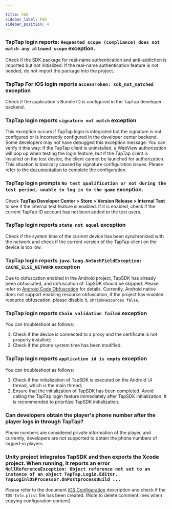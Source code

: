 ```yaml
---

title: FAQ
sidebar_label: FAQ
sidebar_position: 4
---
```



### TapTap login reports: `Requested scope (compliance) does not match any allowed scope` exception.
Check if the SDK package for real-name authentication and anti-addiction is imported but not initialized. If the real-name authentication feature is not needed, do not import the package into the project.

### TapTap For iOS login reports `accessToken: sdk_not_matched` exception
Check if the application's Bundle ID is configured in the TapTap developer backend.

### TapTap login reports `signature not match` exception
This exception occurs if TapTap login is integrated but the signature is not configured or is incorrectly configured in the developer center backend. Some developers may not have debugged this exception message. You can verify it this way: if the TapTap client is uninstalled, a WebView authorization will pop up when testing the login feature, but if the TapTap client is installed on the test device, the client cannot be launched for authorization. This situation is basically caused by signature configuration issues. Please refer to the [documentation](/sdk/access/get-ready/#配置签名证书) to complete the configuration.

### TapTap login prompts `No test qualification or not during the test period, unable to log in to the game` exception.
Check **TapTap Developer Center > Store > Version Release > Internal Test** to see if the internal test feature is enabled. If it is enabled, check if the current TapTap ID account has not been added to the test users.

### TapTap login reports `state not equal` exception
Check if the system time of the current device has been synchronized with the network and check if the current version of the TapTap client on the device is too low.

### TapTap login reports `java.lang.NoSuchFieldException: CACHE_ELSE_NETWORK` exception
Due to obfuscation enabled in the Android project, TapSDK has already been obfuscated, and obfuscation of TapSDK should be skipped. Please refer to [Android Code Obfuscation](/sdk/access/quickstart/#android-代码混淆) for details. Currently, Android native does not support enabling resource obfuscation, if the project has enabled resource obfuscation, please disable it, `shrinkResources false`.

### TapTap login reports `Chain validation failed` exception
You can troubleshoot as follows:
1. Check if the device is connected to a proxy and the certificate is not properly installed;
2. Check if the phone system time has been modified.

### TapTap login reports `application id is empty` exception
You can troubleshoot as follows:
1. Check if the initialization of TapSDK is executed on the Android UI thread, which is the main thread;
2. Ensure that the initialization of TapSDK has been completed. Avoid calling the TapTap login feature immediately after TapSDK initialization. It is recommended to prioritize TapSDK initialization.

### Can developers obtain the player's phone number after the player logs in through TapTap?

Phone numbers are considered private information of the player, and currently, developers are not supported to obtain the phone numbers of logged-in players.

### Unity project integrates TapSDK and then exports the Xcode project. When running, it reports an error `NullReferenceException: Object reference not set to an instance of an object TapTap.Login.Editor. TapLoginlOSProcessor.OnPostprocessBuild ...`

Please refer to the document [iOS Configuration](/sdk/taptap-login/guide) description and check if the `TDS-Info.plist` file has been created. (Note to delete comment lines when copying configuration content)
